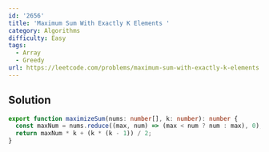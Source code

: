 ```yaml
---
id: '2656'
title: 'Maximum Sum With Exactly K Elements '
category: Algorithms
difficulty: Easy
tags:
  - Array
  - Greedy
url: https://leetcode.com/problems/maximum-sum-with-exactly-k-elements
---
```


## Solution

```typescript showLineNumbers
export function maximizeSum(nums: number[], k: number): number {
  const maxNum = nums.reduce((max, num) => (max < num ? num : max), 0);
  return maxNum * k + (k * (k - 1)) / 2;
}
```
